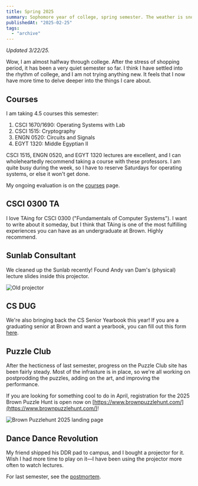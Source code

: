 ```yaml
---
title: Spring 2025
summary: Sophomore year of college, spring semester. The weather is snowy but quite good. Updated 2/18/25.
publishedAt: "2025-02-25"
tags:
  - "archive"
---
```


_Updated 3/22/25._

Wow, I am almost halfway through college. After the stress of shopping period, it has been a very quiet semester so far. I think I have settled into the rhythm of college, and I am not trying anything new. It feels that I now have more time to delve deeper into the things I care about.

## Courses

I am taking 4.5 courses this semester:

1. CSCI 1670/1690: Operating Systems with Lab
2. CSCI 1515: Cryptography
3. ENGN 0520: Circuits and Signals
4. EGYT 1320: Middle Egyptian II

CSCI 1515, ENGN 0520, and EGYT 1320 lectures are excellent, and I can wholeheartedly recommend taking a course with these professors. I am quite busy during the week, so I have to reserve Saturdays for operating systems, or else it won't get done.

My ongoing evaluation is on the [courses](/courses) page.

## CSCI 0300 TA

I love TAing for CSCI 0300 ("Fundamentals of Computer Systems"). I want to write about it someday, but I think that TAing is one of the most fulfilling experiences you can have as an undergraduate at Brown. Highly recommend.

## Sunlab Consultant

We cleaned up the Sunlab recently! Found Andy van Dam's (physical) lecture slides inside this projector.

![Old projector](/spring-2025/sunlab-old-projector.png)

## CS DUG

We're also bringing back the CS Senior Yearbook this year! If you are a graduating senior at Brown and want a yearbook, you can fill out this form [here](https://forms.gle/iWzmAPFQNE4WJdCE8).

## Puzzle Club

After the hecticness of last semester, progress on the Puzzle Club site has been fairly steady. Most of the infrasture is in place, so we're all working on postprodding the puzzles, adding on the art, and improving the performance.

If you are looking for something cool to do in April, registration for the 2025 Brown Puzzle Hunt is open now on [https://www.brownpuzzlehunt.com/](https://www.brownpuzzlehunt.com/)!

![Brown Puzzlehunt 2025 landing page](/spring-2025/brown-puzzlehunt-2025.png)

## Dance Dance Revolution

My friend shipped his DDR pad to campus, and I bought a projector for it. Wish I had more time to play on it—I have been using the projector more often to watch lectures.

For last semester, see the [postmortem](/fall-2024-postmortem).

